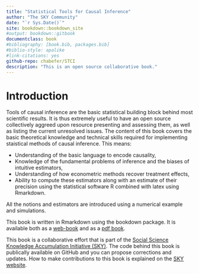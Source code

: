 ```yaml
---
title: "Statistical Tools for Causal Inference"
author: "The SKY Community"
date: "`r Sys.Date()`"
site: bookdown::bookdown_site
#output: bookdown::gitbook
documentclass: book
#bibliography: [book.bib, packages.bib]
#biblio-style: apalike
#link-citations: yes
github-repo: chabefer/STCI
description: "This is an open source collaborative book."
---
```


# Introduction {-}

Tools of causal inference are the basic statistical building block behind most scientific results.
It is thus extremely useful to have an open source collectively aggreed upon resource presenting and assessing them, as well as listing the current unresolved issues.
The content of this book covers the basic theoretical knowledge and technical skills required for implementing staistical methods of causal inference.
This means:

* Understanding of the basic language to encode causality,
* Knowledge of the fundamental problems of inference and the biases of intuitive estimators,
* Understanding of how econometric methods recover treatment effects,
* Ability to compute these estimators along with an estimate of their precision using the statistical software R combined with latex using Rmarkdown.

All the notions and estimators are introduced using a numerical example and simulations. 

This book is written in Rmarkdown using the bookdown package.
It is available both as a [web-book](https://chabefer.github.io/STCI/) and as a [pdf book](https://chabefer.github.io/STCI/STCI.pdf).

This book is a collaborative effort that is part of the [Social Science Knowledge Accumulation Initiative (SKY)](https://chabefer.github.io/SKY/). 
The code behind this book is publically available on GitHub and you can propose corrections and updates.
How to make contributions to this book is explained on the [SKY website](https://chabefer.github.io/SKY/tutoSTCI.html).
